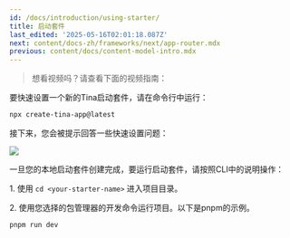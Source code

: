 ```yaml
---
id: /docs/introduction/using-starter/
title: 启动套件
last_edited: '2025-05-16T02:01:18.087Z'
next: content/docs-zh/frameworks/next/app-router.mdx
previous: content/docs/content-model-intro.mdx
---
```


> 想看视频吗？请查看下面的视频指南：

<Youtube embedSrc="https://www.youtube.com/embed/E0nehGoMwWM?si=kvYTdUwCaOPsHHoO" caption="使用NPX快速入门" minutes="2" />

要快速设置一个新的Tina启动套件，请在命令行中运行：

```bash
npx create-tina-app@latest
```

接下来，您会被提示回答一些快速设置问题：

![](/img/docs/introduction/cli-starter.png)

一旦您的本地启动套件创建完成，要运行启动套件，请按照CLI中的说明操作：

1\. 使用 `cd <your-starter-name>` 进入项目目录。

2\. 使用您选择的包管理器的开发命令运行项目。以下是pnpm的示例。

```
pnpm run dev
```